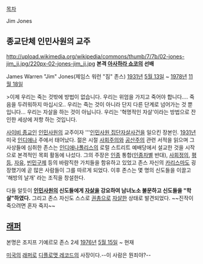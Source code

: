 [[목차]]

Jim Jones

== 종교단체 인민사원의 교주 ==
http://upload.wikimedia.org/wikipedia/commons/thumb/7/7b/02-jones-jim_ji.jpg/220px-02-jones-jim_ji.jpg
'''본격 [[아사하라 쇼코]]의 선배'''

James Warren "Jim" Jones(제임스 워런 "짐" 존스)
[[1931년]] [[5월 13일]] ~ [[1978년]] [[11월 18일]]

>이제 우리는 죽는 것밖에 방법이 없습니다. 우리는 위엄을 가지고 죽어야 합니다.... 죽음을 두려워하지 마십시오.. 우리는 죽는 것이 아니라 단지 다른 단계로 넘어가는 것 뿐입니다... 우리는 자살을 하는 것이 아닙니다. 우리는 '혁명적인 자살'이라는 방법으로 잔인한 세상에 저항 하는 것입니다.


[[사이비 종교]]인 [[인민사원]]의 교주이자 '''[[인민사원 집단자살사건]]을 일으킨 장본인. [[1931년]] 미국 [[인디애나]] 주에서 태어났다. 젊은 시절 [[사회주의]]와 [[공산주의]] 관련 서적을 읽으며 그 사상들에 심취한 존스는 [[인디애나폴리스]]의 로럴 스트리트 예배당에서 설교한 것을 시작으로 본격적인 목회 활동에 나섰다. 그의 주장은 [[인종]] 통합([[인종차별]] 반대), [[사회정의]], [[평등]], [[자유]], [[빈민구제]] 등의 바람직한 가치들을 함유하고 있었고 존스 자신의 [[카리스마]]도 굉장했기에 곧 많은 사람들이 그를 따르게 되었다. 이후 존스는 몇 명의 신도들을 이끌고 '해방의 날개' 라는 조직을 창설한다.

다들 알듯이 '''[[인민사원]]의 신도들에게 [[자살]]을 강요하여 남녀노소 불문하고 신도들을 "학살"하였다.''' 그리고 존스 자신도 스스로 [[권총]]으로 [[자살]]한 상태로 발견되었다. ~~진작이 죽으려면 혼자 죽지~~ 
== [[래퍼]] ==
본명은 조지프 기예르모 존스 2세
[[1976년]] [[5월 15일]] ~ 현재

[[미국]]의 [[래퍼]]로 [[디플로맷 레코드]]의 사장이다.--이 사람은 뭔죄야?--
